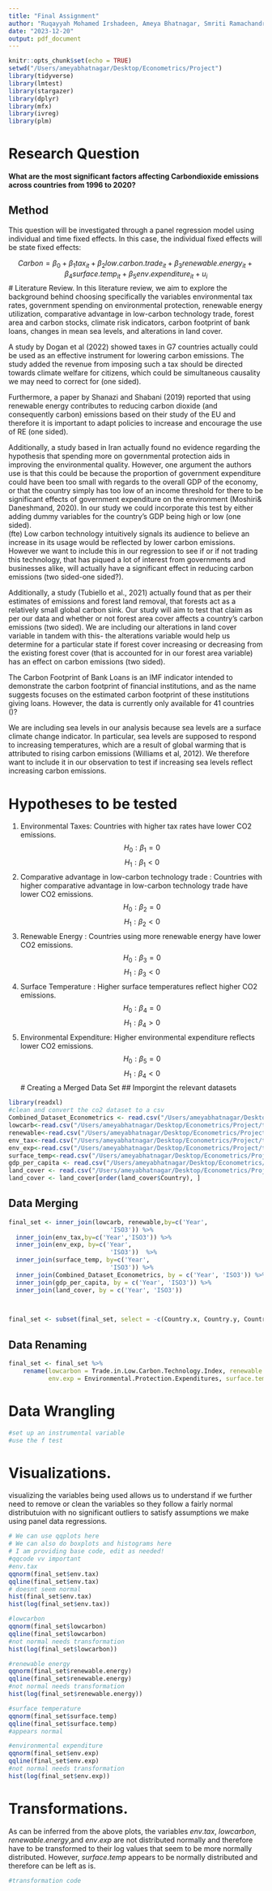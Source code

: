 ```yaml
---
title: "Final Assignment"
author: "Ruqayyah Mohamed Irshadeen, Ameya Bhatnagar, Smriti Ramachandran"
date: "2023-12-20"
output: pdf_document
---
```


```r
knitr::opts_chunk$set(echo = TRUE)
setwd("/Users/ameyabhatnagar/Desktop/Econometrics/Project")
library(tidyverse)
library(lmtest)
library(stargazer)
library(dplyr)
library(mfx)
library(ivreg)
library(plm)
```
# Research Question

**What are the most significant factors affecting Carbondioxide emissions across countries from 1996 to 2020?**  

## Method  

This question will be investigated through a panel regression model using individual and time fixed effects. In this case, the individual fixed effects will be state fixed effects:

$$Carbon=\beta_0+\beta_1tax_{it}+\beta_2low.carbon.trade_{it}+\beta_3renewable.energy_{it}+\beta_4surface.temp_{it}+\beta_5env.expenditure_{it}+u_i$$
# Literature Review. 
In this literature review, we aim to explore the background behind choosing specifically the variables environmental tax rates, government spending on environmental protection, renewable energy utilization, comparative advantage in low-carbon technology trade, forest area and carbon stocks, climate risk indicators, carbon footprint of bank loans, changes in mean sea levels, and alterations in land cover.  

A study by Dogan et al (2022) showed taxes in G7 countries actually could be used as an effective instrument for lowering carbon emissions. The study added the revenue from imposing such a tax should be directed towards climate welfare for citizens, which could be simultaneous causality we may need to correct for (one sided).  

Furthermore, a paper by Shanazi and Shabani (2019) reported that using renewable energy contributes to reducing carbon dioxide (and consequently carbon) emissions based on their study of the EU and therefore it is important to adapt policies to increase and encourage the use of RE (one sided).  

Additionally, a study based in Iran actually found no evidence regarding the hypothesis that spending more on governmental protection aids in improving the environmental quality. However, one argument the authors use is that this could be because the proportion of government expenditure could have been too small with regards to the overall GDP of the economy, or that the country simply has too low of an income threshold for there to be significant effects of government expenditure on the environment (Moshiri& Daneshmand, 2020). In our study we could incorporate this test by either adding dummy variables for the country’s GDP being high or low (one sided).  
(fte)
Low carbon technology intuitively signals its audience to believe an increase in its usage would be reflected by lower carbon emissions. However we want to include this in our regression to see if or if not trading this technology, that has piqued a lot of interest from governments and businesses alike, will actually have a significant effect in reducing carbon emissions (two sided-one sided?).   

Additionally, a study (Tubiello et al., 2021) actually found that as per their estimates of emissions and forest land removal, that forests act as a relatively small global carbon sink. Our study will aim to test that claim as per our data and whether or not forest area cover affects a country’s carbon emissions (two sided). We are including our alterations in land cover variable in tandem with this- the alterations variable would help us determine for a particular state if forest cover increasing or decreasing from the existing forest cover (that is accounted for in our forest area variable) has an effect on carbon emissions (two sided).  

The Carbon Footprint of Bank Loans is an IMF indicator intended to demonstrate the carbon footprint of financial institutions, and as the name suggests focuses on the estimated carbon footprint of these institutions giving loans. However, the data is currently only available for 41 countries ()?  

We are including sea levels in our analysis because sea levels are a surface climate change indicator. In particular, sea levels are supposed to respond to increasing temperatures, which are a result of global warming that is attributed to rising carbon emissions (Williams et al, 2012). We therefore want to include it in our observation to test if increasing sea levels reflect increasing carbon emissions.  

# Hypotheses to be tested

1.  Environmental Taxes: Countries with higher tax rates have lower CO2 emissions.
$$H_0: \beta_1=0$$
$$H_1: \beta_1<0$$
2. Comparative advantage in low-carbon technology trade : Countries with higher comparative advantage in low-carbon technology trade have lower CO2 emissions.
$$H_0: \beta_2=0$$
$$H_1: \beta_2<0$$
3. Renewable Energy : Countries using more renewable energy have lower CO2 emissions.
$$H_0: \beta_3=0$$
$$H_1: \beta_3<0$$
4. Surface Temperature : Higher surface temperatures reflect higher CO2 emissions.
$$H_0: \beta_4=0$$
$$H_1: \beta_4>0$$
5. Environmental Expenditure: Higher environmental expenditure reflects lower CO2 emissions.
$$H_0: \beta_5=0$$
$$H_1: \beta_4<0$$
\newpage
# Creating a Merged Data Set
## Imporgint the relevant datasets

```r
library(readxl)
#clean and convert the co2 dataset to a csv
Combined_Dataset_Econometrics <- read.csv("/Users/ameyabhatnagar/Desktop/Econometrics/Project/Combined Dataset - Econometrics.csv", na.strings = "")
lowcarb<-read.csv("/Users/ameyabhatnagar/Desktop/Econometrics/Project/transformed_trade_low_carbon_tech_corrected.csv", na.strings="")
renewable<-read.csv("/Users/ameyabhatnagar/Desktop/Econometrics/Project/transformed_renewable_energy.csv", na.strings="")
env_tax<-read.csv("/Users/ameyabhatnagar/Desktop/Econometrics/Project/transformed_environmental_taxes.csv", na.strings="")
env_exp<-read.csv("/Users/ameyabhatnagar/Desktop/Econometrics/Project/transformed_environmental_protection_expenditures_corrected.csv", na.strings="")
surface_temp<-read.csv("/Users/ameyabhatnagar/Desktop/Econometrics/Project/transformed_annual_surface_temp.csv", na.strings="")
gdp_per_capita <- read.csv("/Users/ameyabhatnagar/Desktop/Econometrics/Project/GDP_per_capita.csv", na.strings = "")
land_cover <- read.csv("/Users/ameyabhatnagar/Desktop/Econometrics/Project/Land_Cover_Accounts-2.csv", na.strings = "") 
land_cover <- land_cover[order(land_cover$Country), ]
```

## **Data Merging**

```r
final_set <- inner_join(lowcarb, renewable,by=c('Year',
                            'ISO3')) %>% 
  inner_join(env_tax,by=c('Year','ISO3')) %>%  
  inner_join(env_exp, by=c('Year',
                            'ISO3'))  %>%  
  inner_join(surface_temp, by=c('Year',
                            'ISO3')) %>%
  inner_join(Combined_Dataset_Econometrics, by = c('Year', 'ISO3')) %>%
  inner_join(gdp_per_capita, by = c('Year', 'ISO3')) %>%
  inner_join(land_cover, by = c('Year', 'ISO3'))


  
final_set <- subset(final_set, select = -c(Country.x, Country.y, Country.x.x, Country.y.y, Country.Name))
```

## **Data Renaming**

```r
final_set <- final_set %>% 
    rename(lowcarbon = Trade.in.Low.Carbon.Technology.Index, renewable.energy = Renewable.Energy.Capacity..MW., env.tax = Environmental.Taxes, 
           env.exp = Environmental.Protection.Expenditures, surface.temp=Annual.Surface.Temperature.Change)
```

\newpage
# Data Wrangling
```r
#set up an instrumental variable
#use the f test

```

# **Visualizations**. 

visualizing the variables being used allows us to understand if we further need to remove or clean the variables so they follow a fairly normal distributuion with no significant outliers to satisfy assumptions we make using panel data regressions.
```r
# We can use qqplots here
# We can also do boxplots and histograms here
# I am providing base code, edit as needed!
#qqcode vv important
#env.tax
qqnorm(final_set$env.tax)
qqline(final_set$env.tax)
# doesnt seem normal
hist(final_set$env.tax)
hist(log(final_set$env.tax))

#lowcarbon
qqnorm(final_set$lowcarbon)
qqline(final_set$lowcarbon)
#not normal needs transformation
hist(log(final_set$lowcarbon))

#renewable energy
qqnorm(final_set$renewable.energy)
qqline(final_set$renewable.energy)
#not normal needs transformation
hist(log(final_set$renewable.energy))

#surface temperature
qqnorm(final_set$surface.temp)
qqline(final_set$surface.temp)
#appears normal

#environmental expenditure
qqnorm(final_set$env.exp)
qqline(final_set$env.exp)
#not normal needs transformation
hist(log(final_set$env.exp))
```
# **Transformations**. 

As can be inferred from the above plots, the variables $env.tax$, $lowcarbon$, $renewable.energy$,and $env.exp$ are not distributed normally and therefore have to be transformed to their log values that seem to be more normally distributed. However,  $surface.temp$ appears to be normally distributed and therefore can be left as is.
```r
#transformation code
```































